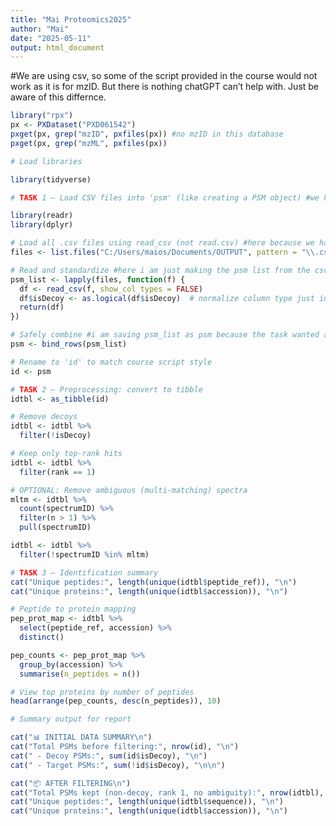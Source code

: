 ```yaml
---
title: "Mai Proteomics2025"
author: "Mai"
date: "2025-05-11"
output: html_document
---
```


#We are using csv, so some of the script provided in the course would not work as it is for mzID. But there is nothing chatGPT can't help with. Just be aware of this differnce.

```r
library("rpx")
px <- PXDataset("PXD061542")
pxget(px, grep("mzID", pxfiles(px)) #no mzID in this database
pxget(px, grep("mzML", pxfiles(px))

# Load libraries

library(tidyverse)

# TASK 1 — Load CSV files into 'psm' (like creating a PSM object) #we here need to load reader for the csv files

library(readr)
library(dplyr)

# Load all .csv files using read_csv (not read.csv) #here because we have 10 csv files, so it is easier if we just combine them together. please change the path to where you save it.
files <- list.files("C:/Users/maios/Documents/OUTPUT", pattern = "\\.csv$", full.names = TRUE)

# Read and standardize #here i am just making the psm list from the csv files
psm_list <- lapply(files, function(f) {
  df <- read_csv(f, show_col_types = FALSE)
  df$isDecoy <- as.logical(df$isDecoy)  # normalize column type just in case
  return(df)
})

# Safely combine #i am saving psm_list as psm because the task wanted a psm object.
psm <- bind_rows(psm_list)

# Rename to 'id' to match course script style
id <- psm

# TASK 2 — Preprocessing: convert to tibble
idtbl <- as_tibble(id)

# Remove decoys
idtbl <- idtbl %>%
  filter(!isDecoy)

# Keep only top-rank hits
idtbl <- idtbl %>%
  filter(rank == 1)

# OPTIONAL: Remove ambiguous (multi-matching) spectra
mltm <- idtbl %>%
  count(spectrumID) %>%
  filter(n > 1) %>%
  pull(spectrumID)

idtbl <- idtbl %>%
  filter(!spectrumID %in% mltm)

# TASK 3 — Identification summary
cat("Unique peptides:", length(unique(idtbl$peptide_ref)), "\n")
cat("Unique proteins:", length(unique(idtbl$accession)), "\n")

# Peptide to protein mapping
pep_prot_map <- idtbl %>%
  select(peptide_ref, accession) %>%
  distinct()

pep_counts <- pep_prot_map %>%
  group_by(accession) %>%
  summarise(n_peptides = n())

# View top proteins by number of peptides
head(arrange(pep_counts, desc(n_peptides)), 10)

# Summary output for report

cat("📊 INITIAL DATA SUMMARY\n")
cat("Total PSMs before filtering:", nrow(id), "\n")
cat(" - Decoy PSMs:", sum(id$isDecoy), "\n")
cat(" - Target PSMs:", sum(!id$isDecoy), "\n\n")

cat("📦 AFTER FILTERING\n")
cat("Total PSMs kept (non-decoy, rank 1, no ambiguity):", nrow(idtbl), "\n")
cat("Unique peptides:", length(unique(idtbl$sequence)), "\n")
cat("Unique proteins:", length(unique(idtbl$accession)), "\n")



```